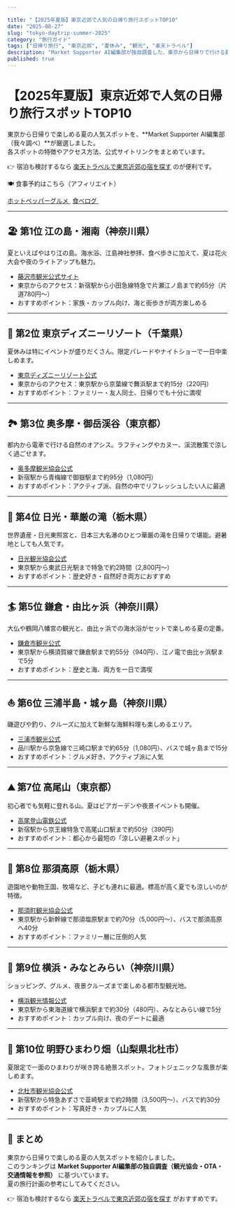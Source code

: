 ```yaml
---

title: "【2025年夏版】東京近郊で人気の日帰り旅行スポットTOP10"
date: "2025-08-27"
slug: "tokyo-daytrip-summer-2025"
category: "旅行ガイド"
tags: ["日帰り旅行", "東京近郊", "夏休み", "観光", "楽天トラベル"]
description: "Market Supporter AI編集部が独自調査した、東京から日帰りで行ける夏の人気スポットTOP10。公式サイト情報・アクセス・おすすめポイントをまとめました。"
published: true
---
```


# 【2025年夏版】東京近郊で人気の日帰り旅行スポットTOP10

東京から日帰りで楽しめる夏の人気スポットを、**Market Supporter AI編集部（我々調べ）**が厳選しました。  
各スポットの特徴やアクセス方法、公式サイトリンクをまとめています。  

👉 宿泊も検討するなら [楽天トラベルで東京近郊の宿を探す](/api/go/rakuten-travel) のが便利です。  
<div className="not-prose my-4 p-4 rounded-xl border bg-white/60">
  <p className="mb-2 font-semibold">🍽 食事予約はこちら（アフィリエイト）</p>
  <div className="flex gap-3 flex-wrap">
    <span>
      <a href="//ck.jp.ap.valuecommerce.com/servlet/referral?sid=3751180&pid=892051110" rel="nofollow sponsored" target="_blank">
        ホットペッパーグルメ
      </a>
      <img src="//ad.jp.ap.valuecommerce.com/servlet/gifbanner?sid=3751180&pid=892051110" height="1" width="1" border="0" alt="" />
    </span>
    <span>
      <a href="//ck.jp.ap.valuecommerce.com/servlet/referral?sid=3751180&pid=892051111" rel="nofollow sponsored" target="_blank">
        食べログ
      </a>
      <img src="//ad.jp.ap.valuecommerce.com/servlet/gifbanner?sid=3751180&pid=892051111" height="1" width="1" border="0" alt="" />
    </span>
  </div>
</div>

---

## 🏖️ 第1位 江の島・湘南（神奈川県）
夏といえばやはり江の島。海水浴、江島神社参拝、食べ歩きに加えて、夏は花火大会や夜のライトアップも魅力。  

- [藤沢市観光公式サイト](https://www.fujisawa-kanko.jp/)  
- 東京からのアクセス：新宿駅から小田急線特急で片瀬江ノ島まで約65分（片道780円〜）  
- おすすめポイント：家族・カップル向け、海と街歩きが両方楽しめる  

---

## 🎢 第2位 東京ディズニーリゾート（千葉県）
夏休みは特にイベントが盛りだくさん。限定パレードやナイトショーで一日中楽しめます。  

- [東京ディズニーリゾート公式](https://www.tokyodisneyresort.jp/)  
- 東京からのアクセス：東京駅から京葉線で舞浜駅まで約15分（220円）  
- おすすめポイント：ファミリー・友人同士、日帰りでも十分に満喫  

---

## 🏞️ 第3位 奥多摩・御岳渓谷（東京都）
都内から電車で行ける自然のオアシス。ラフティングやカヌー、渓流散策で涼しく過ごせます。  

- [奥多摩観光協会公式](https://www.okutama.gr.jp/)  
- 新宿駅から青梅線で御嶽駅まで約95分（1,080円）  
- おすすめポイント：アクティブ派、自然の中でリフレッシュしたい人に最適  

---

## 🐒 第4位 日光・華厳の滝（栃木県）
世界遺産・日光東照宮と、日本三大名瀑のひとつ華厳の滝を日帰りで堪能。避暑地としても人気です。  

- [日光観光協会公式](https://www.nikko-kankou.org/)  
- 東京駅から東武日光駅まで特急で約2時間（2,800円〜）  
- おすすめポイント：歴史好き・自然好き両方におすすめ  

---

## 🏄 第5位 鎌倉・由比ヶ浜（神奈川県）
大仏や鶴岡八幡宮の観光と、由比ヶ浜での海水浴がセットで楽しめる夏の定番。  

- [鎌倉市観光公式](https://www.trip-kamakura.com/)  
- 東京駅から横須賀線で鎌倉駅まで約55分（940円）、江ノ電で由比ヶ浜駅まで5分  
- おすすめポイント：歴史と海、両方を一日で満喫  

---

## ⛵ 第6位 三浦半島・城ヶ島（神奈川県）
磯遊びや釣り、クルーズに加えて新鮮な海鮮料理も楽しめるエリア。  

- [三浦市観光公式](https://www.miura-info.ne.jp/)  
- 品川駅から京急線で三崎口駅まで約65分（1,080円）、バスで城ヶ島まで15分  
- おすすめポイント：グルメ好き、アクティブ派に人気  

---

## ⛰️ 第7位 高尾山（東京都）
初心者でも気軽に登れる山。夏はビアガーデンや夜景イベントも開催。  

- [高尾登山電鉄公式](https://www.takaotozan.co.jp/)  
- 新宿駅から京王線特急で高尾山口駅まで約50分（390円）  
- おすすめポイント：都心から最短の「涼しい避暑スポット」  

---

## 💐 第8位 那須高原（栃木県）
遊園地や動物王国、牧場など、子ども連れに最適。標高が高く夏でも涼しいのが特徴。  

- [那須町観光協会公式](https://www.nasukogen.org/)  
- 東京駅から新幹線で那須塩原駅まで約70分（5,000円〜）、バスで那須高原へ40分  
- おすすめポイント：ファミリー層に圧倒的人気  

---

## 🏰 第9位 横浜・みなとみらい（神奈川県）
ショッピング、グルメ、夜景クルーズまで楽しめる都市型観光地。  

- [横浜観光情報公式](https://www.welcome.city.yokohama.jp/)  
- 東京駅から東海道線で横浜駅まで約30分（480円）、みなとみらい線で5分  
- おすすめポイント：カップル向け、夜のデートに最適  

---

## 🌻 第10位 明野ひまわり畑（山梨県北杜市）
夏限定で一面のひまわりが咲き誇る絶景スポット。フォトジェニックな風景が楽しめます。  

- [北杜市観光協会公式](https://www.hokuto-kanko.jp/)  
- 新宿駅から特急あずさで韮崎駅まで約2時間（3,500円〜）、バスで約30分  
- おすすめポイント：写真好き・カップルに人気  

---

## 📌 まとめ
東京から日帰りで楽しめる夏の人気スポットを紹介しました。  
このランキングは **Market Supporter AI編集部の独自調査（観光協会・OTA・交通情報を参照）** に基づいています。  
夏の旅行計画の参考にしてみてください。  

👉 宿泊も検討するなら [楽天トラベルで東京近郊の宿を探す](/api/go/rakuten-travel) がおすすめです。  
